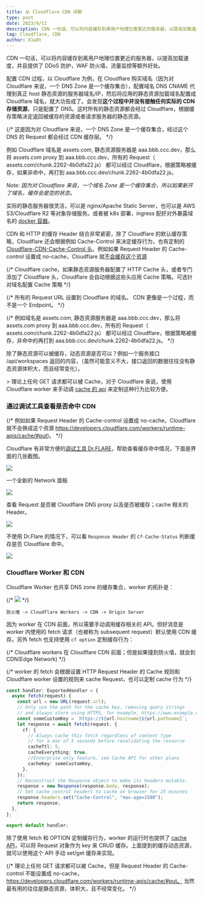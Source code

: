 ```yaml
---
title: 从 Cloudflare CDN 闲聊
type: post
date: 2023/9/11
description: CDN 一句话，可以将内容缓存到离用户地理位置更近的服务器，以提高加载速度，并且提供了 DDoS 防护，WAF 防火墙，流量监控等额外好处。对 Cloudflare 来说，一个 DNS Zone 是一个缓存集合。
tag: Cloudflare, CDN
author: X1a0t
---
```


CDN 一句话，可以将内容缓存到离用户地理位置更近的服务器，以提高加载速度，并且提供了 DDoS 防护，WAF 防火墙，流量监控等额外好处。

配置 CDN 过程，以 Cloudflare 为例，在 Cloudflare 购买域名（因为对 Cloudflare 来说，一个 DNS Zone 是一个缓存集合），配置域名 DNS CNAME 代理到真正 host 静态资源的服务器域名/IP，然后将应用的静态资源加载域名配置成 Cloudflare 域名，就大功告成了。会发现**这个过程中并没有接触任何实际的 CDN 存储资源**，只是配置了 DNS。这时所有的静态资源都会经过 Cloudflare，根据缓存策略决定返回被缓存的资源或者请求服务器的静态资源。

{/* 这是因为对 Cloudflare 来说，一个 DNS Zone 是一个缓存集合，经过这个 DNS 的 Request 都会经过 CDN 缓存层。 */}

例如 Cloudflare 域名是 assets.com, 静态资源服务器是 aaa.bbb.ccc.dev，那么将 assets.com proxy 到 aaa.bbb.ccc.dev，所有的 Request（ assets.com/chunk.2262-4b0dfa22.js） 都可以经过 Cloudflare，根据策略被缓存，如果非命中，再打到 aaa.bbb.ccc.dev/chunk.2262-4b0dfa22.js。

_Note: 因为对 Cloudflare 来说，一个域名 Zone 是一个缓存集合，所以如果新开了域名，缓存会是空的状态。_

实际的静态服务器很灵活，可以是 nginx/Apache Static Server，也可以是 AWS S3/Cloudflare R2 等对象存储服务。或者被 k8s 部署，ingress 配好对外暴露域名的 [docker 容器](https://github.com/toeverything/AFFiNE/blob/46fd732ee63a3686a1f8cca732180a01cb42e0cd/.github/helm/affine/templates/ingress.yaml#L63)。

CDN 和 HTTP 的缓存 Header 结合非常紧密，除了 Cloudflare 的默认缓存策略，Cloudflare 还会根据例如 Cache-Control 来决定缓存行为，也有定制的 [Cloudflare-CDN-Cache-Control 头](https://developers.cloudflare.com/cache/concepts/cdn-cache-control/#header-precedence)。例如如果 Request Header 的 Cache-control 设置成 no-cache，Cloudflare 就[不会缓存这个资源](https://developers.cloudflare.com/workers/runtime-apis/cache/#put)

{/* Cloudflare cache，如果静态资源服务器配置了 HTTP Cache 头，或者专门添加了 Cloudflare 头，Cloudflare 会自动根据这些头应用 Cache 策略。可选针对域名配置 Cache 策略 */}

{/* 所有的 Request URL 设置到 Cloudflare 的域名。 CDN 更像是一个过程，而不是一个 Endpoint。 */}

{/* 例如域名是 assets.com, 静态资源服务器是 aaa.bbb.ccc.dev，那么将 assets.com proxy 到 aaa.bbb.ccc.dev，所有的 Request（ assets.com/chunk.2262-4b0dfa22.js） 都可以经过 Cloudflare，根据策略被缓存，非命中的再打到 aaa.bbb.ccc.dev/chunk.2262-4b0dfa22.js。 */}

除了静态资源可以被缓存，动态资源是否可以？例如一个服务接口 /api/workspaces 返回的内容，（虽然可能意义不大，接口返回的数据往往没有静态资源体积大，而且经常变化）。

\> 理论上任何 GET 请求都可以被 Cache，对于 Cloudflare 来说，使用 Cloudflare worker 来手动调 [cache 的 api](https://developers.cloudflare.com/workers/runtime-apis/cache/#put) 来定制这种行为比较方便。

### 通过调试工具查看是否命中 CDN

{/* 例如如果 Request Header 的 Cache-control 设置成 no-cache，Cloudflare 就不会换成这个资源 https://developers.cloudflare.com/workers/runtime-apis/cache/#put)。 */}

Cloudflare 有非常方便的[调试工具 Dr.FLARE](https://chrome.google.com/webstore/detail/drflare/pibckhncbjabhlomohgcdedacopeooml/related?hl=en)，帮助查看缓存命中情况，下面是界面的几张截图。

![](https://image.thorseraq.com/thorseraq/picb/main//imgs/202309132036129.png)

一个全新的 Network 面板

![](https://image.thorseraq.com/thorseraq/picb/main//imgs/202309132038428.png)

查看 Request 是否被 Cloudflare DNS proxy 以及是否被缓存；cache 相关的 Header。

![](https://image.thorseraq.com/thorseraq/picb/main//imgs/202309132039213.png)

不使用 Dr.Flare 的情况下，可以看 `Response Header` 的 `Cf-Cache-Status` 判断缓存是否 Cloudflare 命中。

![](https://image.thorseraq.com/thorseraq/picb/main//imgs/202309132042394.png)

### Cloudflare Worker 和 CDN

Cloudflare Worker 也共享 DNS zone 的缓存集合，worker 的拓扑是：

{/* ![](https://image.thorseraq.com/thorseraq/picb/main//imgs/202309132053177.png) */}

```filenam
防火墙 -> Cloudflare Workers -> CDN -> Origin Server
```

因为 worker 在 CDN 前面，所以需要手动调用缓存相关的 API。但好消息是 worker 内使用的 fetch 请求（也被称为 subsequent request）默认使用 CDN 缓存。另外 fetch 也支持使用 `cf option` 定制缓存行为：

{/* Cloudflare workers 在 Cloudflare CDN 前面；但是如果撞到防火墙，就会到 CDN(Edge Network) */}

{/* worker 的 fetch 会根据设置 HTTP Request Header 的 Cache 规则和 Cloudflare worker 设置的规则来 cache Request，也可以定制 cache 行为 */}

```typescript
const handler: ExportedHandler = {
  async fetch(request) {
    const url = new URL(request.url);
    // Only use the path for the cache key, removing query strings
    // and always store using HTTPS, for example, https://www.example.com/file-uri-here
    const someCustomKey = `https://${url.hostname}${url.pathname}`;
    let response = await fetch(request, {
      cf: {
        // Always cache this fetch regardless of content type
        // for a max of 5 seconds before revalidating the resource
        cacheTtl: 5,
        cacheEverything: true,
        //Enterprise only feature, see Cache API for other plans
        cacheKey: someCustomKey,
      },
    });
    // Reconstruct the Response object to make its headers mutable.
    response = new Response(response.body, response);
    // Set cache control headers to cache on browser for 25 minutes
    response.headers.set("Cache-Control", "max-age=1500");
    return response;
  },
};

export default handler;
```

除了使用 fetch 和 OPTION 定制缓存行为，worker 的运行时也提供了 [cache API](https://developers.cloudflare.com/workers/runtime-apis/cache/#methods)，可以将 Request 对象作为 key 来 CRUD 缓存。上面提到的缓存动态资源，就可以使用这个 API 手动 set/get 缓存来实现。

{/* 理论上任何 GET 请求都可以被 Cache，但是 Request Header 的 Cache-control 不能设置成 no-cache，https://developers.cloudflare.com/workers/runtime-apis/cache/#put。 当然最有用的往往是静态资源，体积大，且不经常变化。 */}
